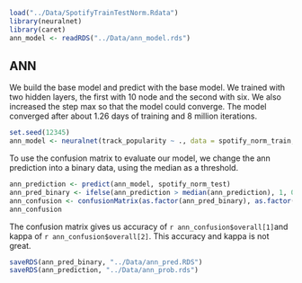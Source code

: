 ```r
load("../Data/SpotifyTrainTestNorm.Rdata")
library(neuralnet)
library(caret)
ann_model <- readRDS("../Data/ann_model.rds")
```

## ANN

We build the base model and predict with the base model.
We trained with two hidden layers, the first with 10 node and the second with six.
We also increased the step max so that the model could converge.
The model converged after about 1.26 days of training and 8 million iterations.
```r
set.seed(12345)
ann_model <- neuralnet(track_popularity ~ ., data = spotify_norm_train, hidden = c(10, 6), stepmax = 1e9, lifesign = "full")
```

To use the confusion matrix to evaluate our model, we change the ann prediction into a binary data, using the median as a threshold. 
```r
ann_prediction <- predict(ann_model, spotify_norm_test)
ann_pred_binary <- ifelse(ann_prediction > median(ann_prediction), 1, 0)
ann_confusion <- confusionMatrix(as.factor(ann_pred_binary), as.factor(spotify_norm_test$track_popularity), positive = "1")
ann_confusion
```

The confusion matrix gives us accuracy of `r ann_confusion$overall[1]`and kappa of `r ann_confusion$overall[2]`.
This accuracy and kappa is not great.

```r
saveRDS(ann_pred_binary, "../Data/ann_pred.RDS")
saveRDS(ann_prediction, "../Data/ann_prob.rds")
```

